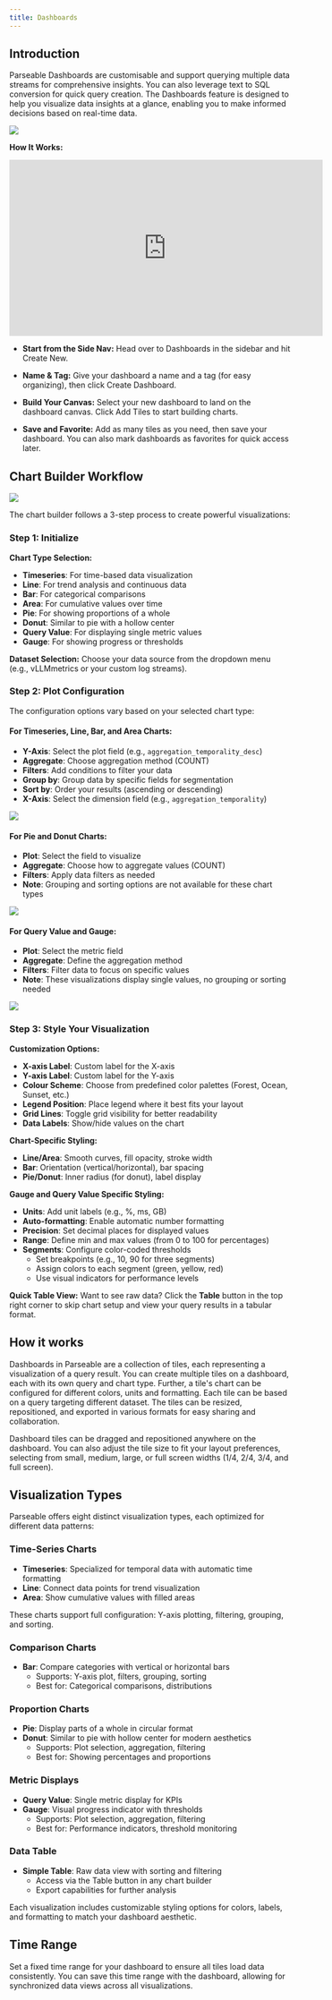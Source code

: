 ```yaml
---
title: Dashboards
---
```


## Introduction

Parseable Dashboards are customisable and support querying multiple data streams for comprehensive insights. You can also leverage text to SQL conversion for quick query creation. The Dashboards feature is designed to help you visualize data insights at a glance, enabling you to make informed decisions based on real-time data.

![](../release-notes/static/dashboards.png)

**How It Works:**

<iframe width="560" height="315" src="https://www.youtube.com/embed/mXO2WtV0vBU?si=t1aW3PQUdN0oc9VC" title="YouTube video player" frameborder="0" allow="accelerometer; autoplay; clipboard-write; encrypted-media; gyroscope; picture-in-picture; web-share" referrerpolicy="strict-origin-when-cross-origin" allowfullscreen></iframe>

- **Start from the Side Nav:** Head over to Dashboards in the sidebar and hit Create New.

- **Name & Tag:** Give your dashboard a name and a tag (for easy organizing), then click Create Dashboard.

- **Build Your Canvas:** Select your new dashboard to land on the dashboard canvas. Click Add Tiles to start building charts.

- **Save and Favorite:** Add as many tiles as you need, then save your dashboard. You can also mark dashboards as favorites for quick access later.

## Chart Builder Workflow

![](./static/chart-builder.png)

The chart builder follows a 3-step process to create powerful visualizations:

### Step 1: Initialize

**Chart Type Selection:**
- **Timeseries**: For time-based data visualization
- **Line**: For trend analysis and continuous data
- **Bar**: For categorical comparisons
- **Area**: For cumulative values over time
- **Pie**: For showing proportions of a whole
- **Donut**: Similar to pie with a hollow center
- **Query Value**: For displaying single metric values
- **Gauge**: For showing progress or thresholds

**Dataset Selection:**
Choose your data source from the dropdown menu (e.g., vLLMmetrics or your custom log streams).

### Step 2: Plot Configuration

The configuration options vary based on your selected chart type:

#### For Timeseries, Line, Bar, and Area Charts:
- **Y-Axis**: Select the plot field (e.g., `aggregation_temporality_desc`)
- **Aggregate**: Choose aggregation method (COUNT)
- **Filters**: Add conditions to filter your data
- **Group by**: Group data by specific fields for segmentation
- **Sort by**: Order your results (ascending or descending)
- **X-Axis**: Select the dimension field (e.g., `aggregation_temporality`)

![](./static/timeseries-plot.png)

#### For Pie and Donut Charts:
- **Plot**: Select the field to visualize
- **Aggregate**: Choose how to aggregate values (COUNT)
- **Filters**: Apply data filters as needed
- **Note**: Grouping and sorting options are not available for these chart types

![](./static/donut.png)

#### For Query Value and Gauge:
- **Plot**: Select the metric field
- **Aggregate**: Define the aggregation method
- **Filters**: Filter data to focus on specific values
- **Note**: These visualizations display single values, no grouping or sorting needed

![](./static/gauage-plot-style.png)

### Step 3: Style Your Visualization

**Customization Options:**
- **X-axis Label**: Custom label for the X-axis
- **Y-axis Label**: Custom label for the Y-axis
- **Colour Scheme**: Choose from predefined color palettes (Forest, Ocean, Sunset, etc.)
- **Legend Position**: Place legend where it best fits your layout
- **Grid Lines**: Toggle grid visibility for better readability
- **Data Labels**: Show/hide values on the chart

**Chart-Specific Styling:**
- **Line/Area**: Smooth curves, fill opacity, stroke width
- **Bar**: Orientation (vertical/horizontal), bar spacing
- **Pie/Donut**: Inner radius (for donut), label display

**Gauge and Query Value Specific Styling:**
- **Units**: Add unit labels (e.g., %, ms, GB)
- **Auto-formatting**: Enable automatic number formatting
- **Precision**: Set decimal places for displayed values
- **Range**: Define min and max values (from 0 to 100 for percentages)
- **Segments**: Configure color-coded thresholds
  - Set breakpoints (e.g., 10, 90 for three segments)
  - Assign colors to each segment (green, yellow, red)
  - Use visual indicators for performance levels

**Quick Table View:**
Want to see raw data? Click the **Table** button in the top right corner to skip chart setup and view your query results in a tabular format.

## How it works

Dashboards in Parseable are a collection of tiles, each representing a visualization of a query result. You can create multiple tiles on a dashboard, each with its own query and chart type. Further, a tile's chart can be configured for different colors, units and formatting. Each tile can be based on a query targeting different dataset. The tiles can be resized, repositioned, and exported in various formats for easy sharing and collaboration.

Dashboard tiles can be dragged and repositioned anywhere on the dashboard. You can also adjust the tile size to fit your layout preferences, selecting from small, medium, large, or full screen widths (1/4, 2/4, 3/4, and full screen).

## Visualization Types

Parseable offers eight distinct visualization types, each optimized for different data patterns:

### Time-Series Charts
- **Timeseries**: Specialized for temporal data with automatic time formatting
- **Line**: Connect data points for trend visualization
- **Area**: Show cumulative values with filled areas

These charts support full configuration: Y-axis plotting, filtering, grouping, and sorting.

### Comparison Charts
- **Bar**: Compare categories with vertical or horizontal bars
  - Supports: Y-axis plot, filters, grouping, sorting
  - Best for: Categorical comparisons, distributions

### Proportion Charts
- **Pie**: Display parts of a whole in circular format
- **Donut**: Similar to pie with hollow center for modern aesthetics
  - Supports: Plot selection, aggregation, filtering
  - Best for: Showing percentages and proportions

### Metric Displays
- **Query Value**: Single metric display for KPIs
- **Gauge**: Visual progress indicator with thresholds
  - Supports: Plot selection, aggregation, filtering
  - Best for: Performance indicators, threshold monitoring

### Data Table
- **Simple Table**: Raw data view with sorting and filtering
  - Access via the Table button in any chart builder
  - Export capabilities for further analysis

Each visualization includes customizable styling options for colors, labels, and formatting to match your dashboard aesthetic.

## Time Range

Set a fixed time range for your dashboard to ensure all tiles load data consistently. You can save this time range with the dashboard, allowing for synchronized data views across all visualizations.